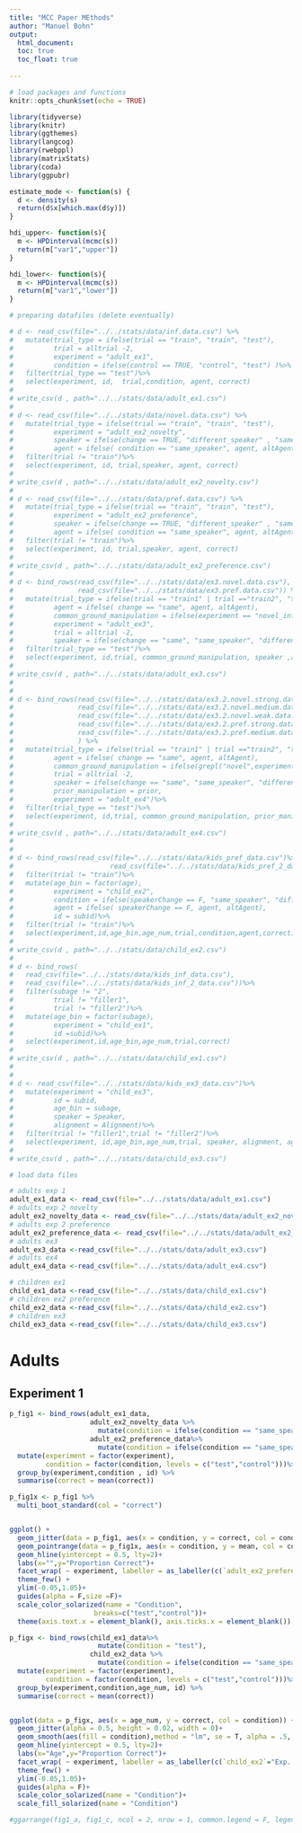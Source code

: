 ```yaml
---
title: "MCC Paper MEthods"
author: "Manuel Bohn"
output: 
  html_document:
  toc: true
  toc_float: true
  
---
```


```r

# load packages and functions
knitr::opts_chunk$set(echo = TRUE)

library(tidyverse)
library(knitr)
library(ggthemes)
library(langcog)
library(rwebppl)
library(matrixStats)
library(coda)
library(ggpubr)

estimate_mode <- function(s) {
  d <- density(s)
  return(d$x[which.max(d$y)])
}

hdi_upper<- function(s){
  m <- HPDinterval(mcmc(s))
  return(m["var1","upper"])
}

hdi_lower<- function(s){
  m <- HPDinterval(mcmc(s))
  return(m["var1","lower"])
}

```


```r
# preparing datafiles (delete eventually)

# d <- read_csv(file="../../stats/data/inf.data.csv") %>%
#   mutate(trial_type = ifelse(trial == "train", "train", "test"),
#          trial = alltrial -2,
#          experiment = "adult_ex1",
#          condition = ifelse(control == TRUE, "control", "test") )%>%
#   filter(trial_type == "test")%>%
#   select(experiment, id,  trial,condition, agent, correct)
# 
# write_csv(d , path="../../stats/data/adult_ex1.csv")
# 
# d <- read_csv(file="../../stats/data/novel.data.csv") %>%
#   mutate(trial_type = ifelse(trial == "train", "train", "test"),
#          experiment = "adult_ex2_novelty",
#          speaker = ifelse(change == TRUE, "different_speaker" , "same_speaker"),
#          agent = ifelse( condition == "same_speaker", agent, altAgent))%>%
#   filter(trial != "train")%>%
#   select(experiment, id, trial,speaker, agent, correct)
# 
# write_csv(d , path="../../stats/data/adult_ex2_novelty.csv")
# 
# d <- read_csv(file="../../stats/data/pref.data.csv") %>%
#   mutate(trial_type = ifelse(trial == "train", "train", "test"),
#          experiment = "adult_ex2_preference",
#          speaker = ifelse(change == TRUE, "different_speaker" , "same_speaker"),
#          agent = ifelse( condition == "same_speaker", agent, altAgent))%>%
#   filter(trial != "train")%>%
#   select(experiment, id, trial,speaker, agent, correct)
# 
# write_csv(d , path="../../stats/data/adult_ex2_preference.csv")
# 
# d <- bind_rows(read_csv(file="../../stats/data/ex3.novel.data.csv"),
#                read_csv(file="../../stats/data/ex3.pref.data.csv")) %>%
#   mutate(trial_type = ifelse(trial == "train1" | trial =="train2", "train", "test"),
#          agent = ifelse( change == "same", agent, altAgent),
#          common_ground_manipulation = ifelse(experiment == "novel_inf","novelty", "preference"),
#          experiment = "adult_ex3",
#          trial = alltrial -2,
#          speaker = ifelse(change == "same", "same_speaker", "different_speaker"))%>%
#   filter(trial_type == "test")%>%
#   select(experiment, id,trial, common_ground_manipulation, speaker ,alignment, agent, correct_inf)
# 
# write_csv(d , path="../../stats/data/adult_ex3.csv")
# 
# 
# d <- bind_rows(read_csv(file="../../stats/data/ex3.2.novel.strong.data.csv"),
#                read_csv(file="../../stats/data/ex3.2.novel.medium.data.csv"),
#                read_csv(file="../../stats/data/ex3.2.novel.weak.data.csv"),
#                read_csv(file="../../stats/data/ex3.2.pref.strong.data.csv"),
#                read_csv(file="../../stats/data/ex3.2.pref.medium.data.csv")
#                ) %>%
#   mutate(trial_type = ifelse(trial == "train1" | trial =="train2", "train", "test"),
#          agent = ifelse( change == "same", agent, altAgent),
#          common_ground_manipulation = ifelse(grepl("novel",experiment),"novelty", "preference"),
#          trial = alltrial -2,
#          speaker = ifelse(change == "same", "same_speaker", "different_speaker"),
#          prior_manipulation = prior,
#          experiment = "adult_ex4")%>%
#   filter(trial_type == "test")%>%
#   select(experiment, id,trial, common_ground_manipulation, prior_manipulation, speaker, alignment, agent, correct_inf)
# 
# write_csv(d , path="../../stats/data/adult_ex4.csv")
#
# 
# d <- bind_rows(read_csv(file="../../stats/data/kids_pref_data.csv")%>%filter(age != "2")%>%mutate(speakerChange = change),
#                        read_csv(file="../../stats/data/kids_pref_2_data.csv"))%>%
#   filter(trial != "train")%>%
#   mutate(age_bin = factor(age),
#          experiment = "child_ex2",
#          condition = ifelse(speakerChange == F, "same_speaker", "different_speaker"),
#          agent = ifelse( speakerChange == F, agent, altAgent),
#          id = subid)%>%
#   filter(trial != "train")%>%
#   select(experiment,id,age_bin,age_num,trial,condition,agent,correct)
# 
# write_csv(d , path="../../stats/data/child_ex2.csv")
#
# d <- bind_rows(
#   read_csv(file="../../stats/data/kids_inf_data.csv"),
#   read_csv(file="../../stats/data/kids_inf_2_data.csv"))%>%
#   filter(subage != "2",
#          trial != "filler1",
#          trial != "filler2")%>%
#   mutate(age_bin = factor(subage),
#          experiment = "child_ex1",
#          id =subid)%>%
#   select(experiment,id,age_bin,age_num,trial,correct)
# 
# write_csv(d , path="../../stats/data/child_ex1.csv") 
# 
# 
# d <- read_csv(file="../../stats/data/kids_ex3_data.csv")%>%
#   mutate(experiment = "child_ex3",
#          id = subid, 
#          age_bin = subage,
#          speaker = Speaker,
#          alignment = Alignment)%>%
#   filter(trial != "filler1",trial != "filler2")%>%
#   select(experiment, id,age_bin,age_num,trial, speaker, alignment, agent, correct_inf)
#  
# write_csv(d , path="../../stats/data/child_ex3.csv") 


```


```r
# load data files

# adults exp 1 
adult_ex1_data <- read_csv(file="../../stats/data/adult_ex1.csv")
# adults exp 2 novelty
adult_ex2_novelty_data <- read_csv(file="../../stats/data/adult_ex2_novelty.csv")
# adults exp 2 preference
adult_ex2_preference_data <- read_csv(file="../../stats/data/adult_ex2_preference.csv")
# adults ex3
adult_ex3_data <-read_csv(file="../../stats/data/adult_ex3.csv") 
# adults ex4
adult_ex4_data <-read_csv(file="../../stats/data/adult_ex4.csv") 

# children ex1
child_ex1_data <-read_csv(file="../../stats/data/child_ex1.csv")
# children ex2 preference
child_ex2_data <-read_csv(file="../../stats/data/child_ex2.csv") 
# children ex3
child_ex3_data <-read_csv(file="../../stats/data/child_ex3.csv") 
```

# Adults 
## Experiment 1

```r

p_fig1 <- bind_rows(adult_ex1_data,
                    adult_ex2_novelty_data %>%
                      mutate(condition = ifelse(condition == "same_speaker","test", "control")),
                    adult_ex2_preference_data%>% 
                      mutate(condition = ifelse(condition == "same_speaker","test", "control"))) %>%
  mutate(experiment = factor(experiment),
         condition = factor(condition, levels = c("test","control")))%>%
  group_by(experiment,condition , id) %>%
  summarise(correct = mean(correct))

p_fig1x <- p_fig1 %>%
  multi_boot_standard(col = "correct")


ggplot() +
  geom_jitter(data = p_fig1, aes(x = condition, y = correct, col = condition), alpha = 0.3, width = .3,height = .02)+
  geom_pointrange(data = p_fig1x, aes(x = condition, y = mean, col = condition,ymin = ci_lower, ymax = ci_upper),size = .8, pch = 5, fatten = 2.5)+
  geom_hline(yintercept = 0.5, lty=2)+
  labs(x="",y="Proportion Correct")+
  facet_wrap( ~ experiment, labeller = as_labeller(c(`adult_ex2_preference`="Exp. 2 - Pref.", `adult_ex2_novelty`="Exp. 2 - Nov.", `adult_ex1`="Exp. 1")))+
  theme_few() + 
  ylim(-0.05,1.05)+
  guides(alpha = F,size =F)+
  scale_color_solarized(name = "Condition",
                     breaks=c("test","control"))+
  theme(axis.text.x = element_blank(), axis.ticks.x = element_blank())


```

```r

p_figx <- bind_rows(child_ex1_data%>%
                      mutate(condition = "test"),
                    child_ex2_data %>%
                      mutate(condition = ifelse(condition == "same_speaker","test", "control"))) %>%
  mutate(experiment = factor(experiment),
         condition = factor(condition, levels = c("test","control")))%>%
  group_by(experiment,condition,age_num, id) %>%
  summarise(correct = mean(correct))


ggplot(data = p_figx, aes(x = age_num, y = correct, col = condition)) +
  geom_jitter(alpha = 0.5, height = 0.02, width = 0)+
  geom_smooth(aes(fill = condition),method = "lm", se = T, alpha = .5, size = .7)+
  geom_hline(yintercept = 0.5, lty=2)+
  labs(x="Age",y="Proportion Correct")+
  facet_wrap( ~ experiment, labeller = as_labeller(c(`child_ex2`="Exp. 2", `child_ex1`="Exp. 1")))+
  theme_few() +
  ylim(-0.05,1.05)+
  guides(alpha = F)+ 
  scale_color_solarized(name = "Condition")+
  scale_fill_solarized(name = "Condition")

```
```r
#ggarrange(fig1_a, fig1_c, ncol = 2, nrow = 1, common.legend = F, legend = "bottom", widths = c(1,1.2))
```


